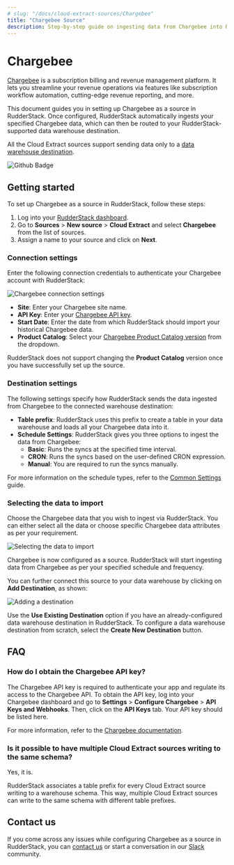 ```yaml
---
# slug: "/docs/cloud-extract-sources/Chargebee"
title: "Chargebee Source"
description: Step-by-step guide on ingesting data from Chargebee into RudderStack.
---
```


# Chargebee

[Chargebee](https://www.Chargebee.com/) is a subscription billing and revenue management platform. It lets you streamline your revenue operations via features like subscription workflow automation, cutting-edge revenue reporting, and more. 

This document guides you in setting up Chargebee as a source in RudderStack. Once configured, RudderStack automatically ingests your specified Chargebee data, which can then be routed to your RudderStack-supported data warehouse destination.

<div class="warningBlock">

All the Cloud Extract sources support sending data only to a <a href="https://www.rudderstack.com/docs/data-warehouse-integrations/">data warehouse destination</a>.
</div>

<img src="https://img.shields.io/badge/Stability-Beta-blueviolet" alt="Github Badge" class="githubBadge" />

## Getting started

To set up Chargebee as a source in RudderStack, follow these steps:

1. Log into your [RudderStack dashboard](https://app.rudderstack.com/).
2. Go to **Sources** > **New source** > **Cloud Extract** and select **Chargebee** from the list of sources.
3. Assign a name to your source and click on **Next**.

### Connection settings

Enter the following connection credentials to authenticate your Chargebee account with RudderStack:

<img src="../assets/cloud-extract-sources/chargebee-1.png" alt="Chargebee connection settings" />

- **Site**: Enter your Chargebee site name.
- **API Key**: Enter your [Chargebee API key](https://www.chargebee.com/docs/2.0/api_keys.html). 
- **Start Date**: Enter the date from which RudderStack should import your historical Chargebee data.
- **Product Catalog**: Select your [Chargebee Product Catalog version](https://www.chargebee.com/docs/2.0/product-catalog.html) from the dropdown. 

<div class="warningBlock">

RudderStack does not support changing the <strong>Product Catalog</strong> version once you have successfully set up the source.
</div>

### Destination settings

The following settings specify how RudderStack sends the data ingested from Chargebee to the connected warehouse destination:

- **Table prefix**: RudderStack uses this prefix to create a table in your data warehouse and loads all your Chargebee data into it.
- **Schedule Settings**: RudderStack gives you three options to ingest the data from Chargebee:
    - **Basic**: Runs the syncs at the specified time interval. 
    - **CRON**: Runs the syncs based on the user-defined CRON expression.
    - **Manual**: You are required to run the syncs manually.

<div class="infoBlock">

For more information on the schedule types, refer to the <a href="https://www.rudderstack.com/docs/cloud-extract-sources/common-settings/">Common Settings</a> guide.
</div>

### Selecting the data to import

Choose the Chargebee data that you wish to ingest via RudderStack. You can either select all the data or choose specific Chargebee data attributes as per your requirement.

<img src="../assets/cloud-extract-sources/chargebee-2.png" alt="Selecting the data to import" />

Chargebee is now configured as a source. RudderStack will start ingesting data from Chargebee as per your specified schedule and frequency.

You can further connect this source to your data warehouse by clicking on **Add Destination**, as shown:

<img src="../assets/cloud-extract-sources/add-destination.png" alt="Adding a destination" />

<div class="successBlock">

Use the <strong>Use Existing Destination</strong> option if you have an already-configured data warehouse destination in RudderStack. To configure a data warehouse destination from scratch, select the <strong>Create New Destination</strong> button.
</div>

## FAQ

### How do I obtain the Chargebee API key?

The Chargebee API key is required to authenticate your app and regulate its access to the Chargebee API. To obtain the API key, log into your Chargebee dashboard and go to **Settings** > **Configure Chargebee** > **API Keys and Webhooks**. Then, click on the **API Keys** tab. Your API key should be listed here.

For more information, refer to the [Chargebee documentation](https://www.chargebee.com/docs/2.0/api_keys.html).

### Is it possible to have multiple Cloud Extract sources writing to the same schema?

Yes, it is.

RudderStack associates a table prefix for every Cloud Extract source writing to a warehouse schema. This way, multiple Cloud Extract sources can write to the same schema with different table prefixes.

## Contact us

If you come across any issues while configuring Chargebee as a source in RudderStack, you can [contact us](mailto:%20docs@rudderstack.com) or start a conversation in our [Slack](https://rudderstack.com/join-rudderstack-slack-community) community.
